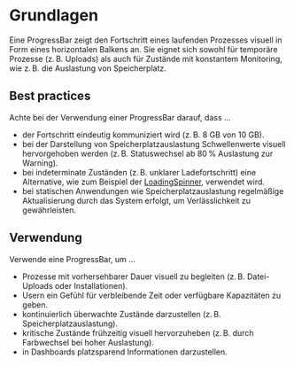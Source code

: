 # Grundlagen

Eine ProgressBar zeigt den Fortschritt eines laufenden Prozesses visuell in Form
eines horizontalen Balkens an. Sie eignet sich sowohl für temporäre Prozesse
(z. B. Uploads) als auch für Zustände mit konstantem Monitoring, wie z. B. die
Auslastung von Speicherplatz.

## Best practices

Achte bei der Verwendung einer ProgressBar darauf, dass ...

- der Fortschritt eindeutig kommuniziert wird (z. B. 8 GB von 10 GB).
- bei der Darstellung von Speicherplatzauslastung Schwellenwerte visuell
  hervorgehoben werden (z. B. Statuswechsel ab 80 % Auslastung zur Warning).
- bei indeterminate Zuständen (z. B. unklarer Ladefortschritt) eine Alternative,
  wie zum Beispiel der
  [LoadingSpinner](https://mittwald.github.io/flow/03-components/status/loading-spinner),
  verwendet wird.
- bei statischen Anwendungen wie Speicherplatzauslastung regelmäßige
  Aktualisierung durch das System erfolgt, um Verlässlichkeit zu gewährleisten.

## Verwendung

Verwende eine ProgressBar, um ...

- Prozesse mit vorhersehbarer Dauer visuell zu begleiten (z. B. Datei-Uploads
  oder Installationen).
- Usern ein Gefühl für verbleibende Zeit oder verfügbare Kapazitäten zu geben.
- kontinuierlich überwachte Zustände darzustellen (z. B.
  Speicherplatzauslastung).
- kritische Zustände frühzeitig visuell hervorzuheben (z. B. durch Farbwechsel
  bei hoher Auslastung).
- in Dashboards platzsparend Informationen darzustellen.
